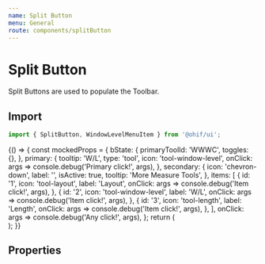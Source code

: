 ```yaml
---
name: Split Button
menu: General
route: components/splitButton
---
```



# Split Button

Split Buttons are used to populate the Toolbar.

## Import

```javascript
import { SplitButton, WindowLevelMenuItem } from '@ohif/ui';
```

<Playground>
  {() => {
    const mockedProps = {
      bState: {
        primaryToolId: 'WWWC',
        toggles: {},
      },
      primary: {
        tooltip: 'W/L',
        type: 'tool',
        icon: 'tool-window-level',
        onClick: args => console.debug('Primary click!', args),
      },
      secondary: {
        icon: 'chevron-down',
        label: '',
        isActive: true,
        tooltip: 'More Measure Tools',
      },
      items: [
        {
          id: '1',
          icon: 'tool-layout',
          label: 'Layout',
          onClick: args => console.debug('Item click!', args),
        },
        {
          id: '2',
          icon: 'tool-window-level',
          label: 'W/L',
          onClick: args => console.debug('Item click!', args),
        },
        {
          id: '3',
          icon: 'tool-length',
          label: 'Length',
          onClick: args => console.debug('Item click!', args),
        },
      ],
      onClick: args => console.debug('Any click!', args),
    };
    return (
      <div className="mb-2">
        <div className="flex flex-row w-full justify-center items-center bg-secondary-dark">
          <SplitButton {...mockedProps} isRadio />
          <SplitButton
            {...mockedProps}
            isAction
            renderer={WindowLevelMenuItem}
            items={[
              { id: '1', value: 1, title: 'Soft tissue', subtitle: '400 / 40' },
              { id: '2', value: 2, title: 'Lung', subtitle: '1500 / -600' },
              { id: '3', value: 3, title: 'Liver', subtitle: '150 / 90' },
              { id: '4', value: 4, title: 'Bone', subtitle: '80 / 40' },
              { id: '5', value: 5, title: 'Brain', subtitle: '2500 / 480' },
            ]}
          />
          <SplitButton {...mockedProps} />
        </div>
      </div>
    );
  }}
</Playground>

## Properties

<Props of={SplitButton} />
